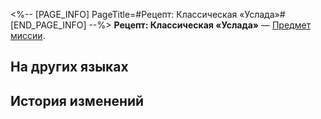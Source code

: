 <%-- [PAGE_INFO]
PageTitle=#Рецепт: Классическая «Услада»#
[END_PAGE_INFO] --%>
{{Предмет Инфобокс
|id          = 150011
|Изображение = Предмет Рецепт- Классическая «Услада».png
|Тип         = Предмет миссии
|Инвентарь   = Миссии
|Редкость    = 3
|Эффект      = 
|Описание    = Когда речь идёт об «Усладе», «классика» - значит лучшее. Несмотря на три попытки изменить формулу, компания была вынуждена вернуться к исходному рецепту «Услады» из-за жалоб недовольных потребителей.
}}
{{Описание|''«Наши проверки двойным слепым методом показывают, что более 70% покупателей не смогли определить разницу между новой и оригинальной формулами».''}}
'''Рецепт: Классическая «Услада»''' — [[Предмет миссии]].

==На других языках==
{{На других языках
|en   = Recipe: Classic SoulGlad
|zhs  = 调饮材料：经典苏乐达
|zht  = 調飲材料：經典蘇樂達
|ja   = カクテルの材料：クラシックスラーダ
|ko   = 음료 재료: 클래식 솔글래드
|es   = Receta: FelizAlma clásica
|fr   = Recette&nbsp;: Félicitâme classique
|ru   = Рецепт: Классическая «Услада»
|th   = ส่วนผสมเครื่องดื่ม: Classic SoulGlad
|vi   = Nguyên Liệu Pha Chế: SoulGlad Kinh Điển
|de   = Rezept: SeelFroh Classic
|id   = Bahan Racikan: Classic SoulGlad
|pt   = Receita: FelizAlma Original
}}

==История изменений==
{{История изменений|3.5}}